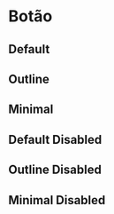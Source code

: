 
<Meta title="Components/DButton" of={Story} />

# Botão

## Default
<Canvas of={Story.Contained} />

## Outline
<Canvas of={Story.Outline} />

## Minimal
<Canvas of={Story.Minimal} />

## Default Disabled
<Canvas of={Story.ContainedDisabled} />

## Outline Disabled
<Canvas of={Story.OutlineDisabled} />

## Minimal Disabled
<Canvas of={Story.MinimalDisabled} />

<Primary />
<Controls />
